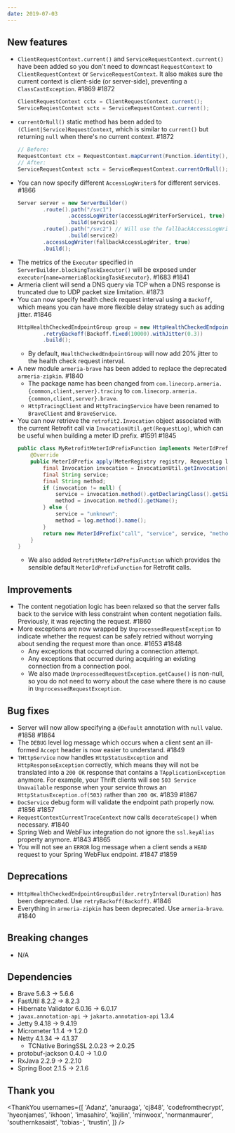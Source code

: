 ```yaml
---
date: 2019-07-03
---
```


## New features

- `ClientRequestContext.current()` and `ServiceRequestContext.current()` have been added so you don't need to downcast `RequestContext` to `ClientRequestContext` or `ServiceRequestContext`. It also makes sure the current context is client-side (or server-side), preventing a `ClassCastException`. #1869 #1872
  ```java
  ClientRequestContext cctx = ClientRequestContext.current();
  ServiceReqiestContext sctx = ServiceRequestContext.current();
  ```
- `currentOrNull()` static method has been added to `(Client|Service)RequestContext`, which is similar to `current()` but returning `null` when there's no current context. #1872
  ```java
  // Before:
  RequestContext ctx = RequestContext.mapCurrent(Function.identity(), null);
  // After:
  ServiceRequestContext sctx = ServiceRequestContext.currentOrNull();
  ```
- You can now specify different `AccessLogWriter`s for different services. #1866
  ```java
  Server server = new ServerBuilder()
          .route().path("/svc1")
                  .accessLogWriter(accessLogWriterForService1, true)
                  .build(service1)
          .route().path("/svc2") // Will use the fallbackAccessLogWriter.
                  .build(service2)
          .accessLogWriter(fallbackAccessLogWriter, true)
          .build();
  ```
- The metrics of the `Executor` specified in `ServerBuilder.blockingTaskExecutor()` will be exposed under `executor{name=armeriaBlockingTaskExecutor}`. #1683 #1841
- Armeria client will send a DNS query via TCP when a DNS response is truncated due to UDP packet size limitation. #1873
- You can now specify health check request interval using a `Backoff`, which means you can have more flexible delay strategy such as adding jitter. #1846
  ```java
  HttpHealthCheckedEndpointGroup group = new HttpHealthCheckedEndpointGroup(...)
          .retryBackoff(Backoff.fixed(10000).withJitter(0.3))
          .build();
  ```
  - By default, `HealthCheckedEndpointGroup` will now add 20% jitter to the health check request interval.
- A new module `armeria-brave` has been added to replace the deprecated `armeria-zipkin`. #1840
  - The package name has been changed from `com.linecorp.armeria.{common,client,server}.tracing` to `com.linecorp.armeria.{common,client,server}.brave`.
  - `HttpTracingClient` and `HttpTracingService` have been renamed to `BraveClient` and `BraveService`.
- You can now retrieve the `retrofit2.Invocation` object associated with the current Retrofit call via `InvocationUtil.get(RequestLog)`, which can be useful when building a meter ID prefix. #1591 #1845
  ```java
  public class MyRetrofitMeterIdPrefixFunction implements MeterIdPrefixFunction {
      @Override
      public MeterIdPrefix apply(MeterRegistry registry, RequestLog log) {
          final Invocation invocation = InvocationUtil.getInvocation(log);
          final String service;
          final String method;
          if (invocation != null) {
              service = invocation.method().getDeclaringClass().getSimpleName();
              method = invocation.method().getName();
          } else {
              service = "unknown";
              method = log.method().name();
          }
          return new MeterIdPrefix("call", "service", service, "method", method);
      }
  }
  ```
  - We also added `RetrofitMeterIdPrefixFunction` which provides the sensible default `MeterIdPrefixFunction` for Retrofit calls.

## Improvements

- The content negotiation logic has been relaxed so that the server falls back to the service with less constraint when content negotiation fails. Previously, it was rejecting the request. #1860
- More exceptions are now wrapped by `UnprocessedRequestException` to indicate whether the request can be safely retried without worrying about sending the request more than once. #1653 #1848
  - Any exceptions that occurred during a connection attempt.
  - Any exceptions that occurred during acquiring an existing connection from a connection pool.
  - We also made `UnprocessedRequestException.getCause()` is non-null, so you do not need to worry about the case where there is no cause in `UnprocessedRequestException`.

## Bug fixes

- Server will now allow specifying a `@Default` annotation with `null` value. #1858 #1864
- The `DEBUG` level log message which occurs when a client sent an ill-formed `Accept` header is now easier to understand. #1849
- `THttpService` now handles `HttpStatusException` and `HttpResponseException` correctly, which means they will not be translated into a `200 OK` response that contains a `TApplicationException` anymore. For example, your Thrift clients will see `503 Service Unavailable` response when your service throws an `HttpStatusException.of(503)` rather than `200 OK`. #1839 #1867
- `DocService` debug form will validate the endpoint path properly now. #1856 #1857
- `RequestContextCurrentTraceContext` now calls `decorateScope()` when necessary. #1840
- Spring Web and WebFlux integration do not ignore the `ssl.keyAlias` property anymore. #1843 #1865
- You will not see an `ERROR` log message when a client sends a `HEAD` request to your Spring WebFlux endpoint. #1847 #1859

## Deprecations

- `HttpHealthCheckedEndpointGroupBuilder.retryInterval(Duration)` has been deprecated. Use `retryBackoff(Backoff)`. #1846
- Everything in `armeria-zipkin` has been deprecated. Use `armeria-brave`. #1840

## Breaking changes

- N/A

## Dependencies

- Brave 5.6.3 -> 5.6.6
- FastUtil 8.2.2 -> 8.2.3
- Hibernate Validator 6.0.16 -> 6.0.17
- `javax.annotation-api` -> `jakarta.annotation-api` 1.3.4
- Jetty 9.4.18 -> 9.4.19
- Micrometer 1.1.4 -> 1.2.0
- Netty 4.1.34 -> 4.1.37
  - TCNative BoringSSL 2.0.23 -> 2.0.25
- protobuf-jackson 0.4.0 -> 1.0.0
- RxJava 2.2.9 -> 2.2.10
- Spring Boot 2.1.5 -> 2.1.6

## Thank you

<ThankYou
  usernames={[
    'Adanz',
    'anuraaga',
    'cj848',
    'codefromthecrypt',
    'hyeonjames',
    'ikhoon',
    'imasahiro',
    'kojilin',
    'minwoox',
    'normanmaurer',
    'southernkasaist',
    'tobias-',
    'trustin',
  ]}
/>
